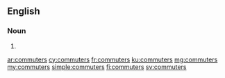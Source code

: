 ==English==

===Noun===
{{head|en|plural}}

# {{plural of|commuter|lang=en}}

[[ar:commuters]]
[[cy:commuters]]
[[fr:commuters]]
[[ku:commuters]]
[[mg:commuters]]
[[my:commuters]]
[[simple:commuters]]
[[fi:commuters]]
[[sv:commuters]]